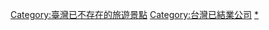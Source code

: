 [[Category:臺灣已不存在的旅遊景點|Category:臺灣已不存在的旅遊景點]]
[[Category:台灣已結業公司|Category:台灣已結業公司]]
[[Category:台灣商場|*]]